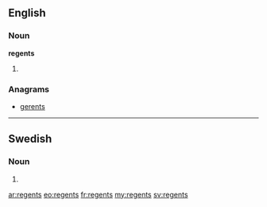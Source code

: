 {{also|Regents}}
==English==

===Noun===
'''regents'''

# {{plural of|[[regent]]}}

===Anagrams===
* [[gerents#English|gerents]]

----

==Swedish==

===Noun===
{{head|sv|noun form}}

# {{sv-noun-form-indef-gen|regent}}

[[ar:regents]]
[[eo:regents]]
[[fr:regents]]
[[my:regents]]
[[sv:regents]]